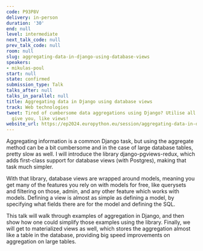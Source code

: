 ```yaml
---
code: P93P8V
delivery: in-person
duration: '30'
end: null
level: intermediate
next_talk_code: null
prev_talk_code: null
room: null
slug: aggregating-data-in-django-using-database-views
speakers:
- mikulas-poul
start: null
state: confirmed
submission_type: Talk
talks_after: null
talks_in_parallel: null
title: Aggregating data in Django using database views
track: Web technologies
tweet: Tired of cumbersome data aggregations using Django? Utilise all that databases
  give you, like views!
website_url: https://ep2024.europython.eu/session/aggregating-data-in-django-using-database-views
---
```


Aggregating information is a common Django task, but using the aggregate method can be a bit cumbersome and in the case of large database tables, pretty slow as well. I will introduce the library django-pgviews-redux, which adds first-class support for database views (with Postgres), making that task much simpler.

With that library, database views are wrapped around models, meaning you get many of the features you rely on with models for free, like querysets and filtering on those, admin, and any other feature which works with models. Defining a view is almost as simple as defining a model, by specifying what fields there are for the model and defining the SQL.

This talk will walk through examples of aggregation in Django, and then show how one could simplify those examples using the library. Finally, we will get to materialized views as well, which stores the aggregation almost like a table in the database, providing big speed improvements on aggregation on large tables.
